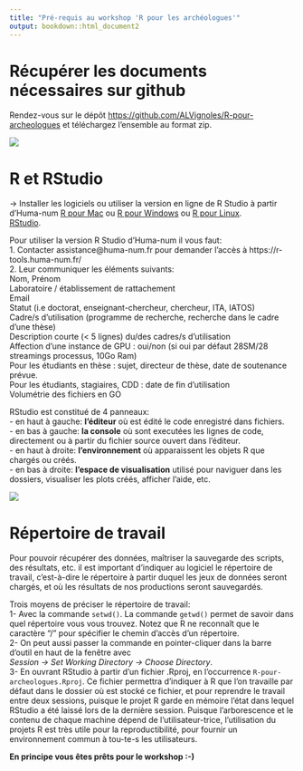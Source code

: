```yaml
---
title: "Pré-requis au workshop 'R pour les archéologues'"
output: bookdown::html_document2
---
```


# Récupérer les documents nécessaires sur github
Rendez-vous sur le dépôt [https://github.com/ALVignoles/R-pour-archeologues](https://github.com/ALVignoles/R-pour-archeologues) et téléchargez l'ensemble au format zip.  

![](figures/github.png)


# R et RStudio
-> Installer les logiciels ou utiliser la version en ligne de R Studio à partir d'Huma-num
[R pour Mac](https://external.ink?to=/cran.r-project.org/bin/macosx/) ou [R pour Windows](https://external.ink?to=/cran.r-project.org/bin/windows/base/) ou [R pour Linux](https://external.ink?to=/cran.r-project.org/bin/linux/).\
[RStudio](https://external.ink?to=/rstudio.com/products/rstudio/download/).\

Pour utiliser la version R Studio d'Huma-num il vous faut:\
1. Contacter assistance@huma-num.fr pour demander l'accès à https://r-tools.huma-num.fr/ \
2. Leur communiquer les éléments suivants:\
Nom, Prénom\
Laboratoire / établissement de rattachement\
Email\
Statut (i.e doctorat, enseignant-chercheur, chercheur, ITA, IATOS)\
Cadre/s d’utilisation (programme de recherche, recherche dans le cadre d’une thèse)\
Description courte (< 5 lignes) du/des cadres/s d’utilisation\
Affection d’une instance de GPU : oui/non (si oui par défaut 28SM/28 streamings processus, 10Go Ram)\
Pour les étudiants en thèse : sujet, directeur de thèse, date de soutenance prévue.\
Pour les étudiants, stagiaires, CDD : date de fin d’utilisation\
Volumétrie des fichiers en GO\

RStudio est constitué de 4 panneaux:  
- en haut à gauche: **l'éditeur** où est édité le code enregistré dans fichiers.  
- en bas à gauche: **la console** où sont executées les lignes de code, directement ou à partir du fichier source ouvert dans l'éditeur.  
- en haut à droite: **l'environnement** où apparaissent les objets R que chargés ou créés.  
- en bas à droite: **l'espace de visualisation** utilisé pour naviguer dans les dossiers, visualiser les plots créés, afficher l'aide, etc.  

![](figures/rstudio.png)  


# Répertoire de travail
Pour pouvoir récupérer des données, maîtriser la sauvegarde des scripts, des résultats, etc. il est important d'indiquer au logiciel le répertoire de travail, c’est-à-dire le répertoire à partir duquel les jeux de données seront chargés, et où les résultats de nos productions seront sauvegardés.  

Trois moyens de préciser le répertoire de travail:  
1- Avec la commande `setwd()`. La commande `getwd()` permet de savoir dans quel répertoire vous vous trouvez. Notez que R ne reconnaît que le caractère “/” pour spécifier le chemin d’accès d’un répertoire.  
2- On peut aussi passer la commande en pointer-cliquer dans la barre d'outil en haut de la fenêtre avec  
*Session -> Set Working Directory -> Choose Directory*.  
3- En ouvrant RStudio à partir d'un fichier .Rproj, en l'occurrence `R-pour-archeologues.Rproj`. Ce fichier permettra d'indiquer à R que l'on travaille par défaut dans le dossier où est stocké ce fichier, et pour reprendre le travail entre deux sessions, puisque le projet R garde en mémoire l'état dans lequel RStudio a été laissé lors de la dernière session. Puisque l'arborescence et le contenu de chaque machine dépend de l'utilisateur-trice, l'utilisation du projets R est très utile pour la reproductibilité, pour fournir un environnement commun à tou-te-s les utilisateurs.  

**En principe vous êtes prêts pour le workshop :-)**
